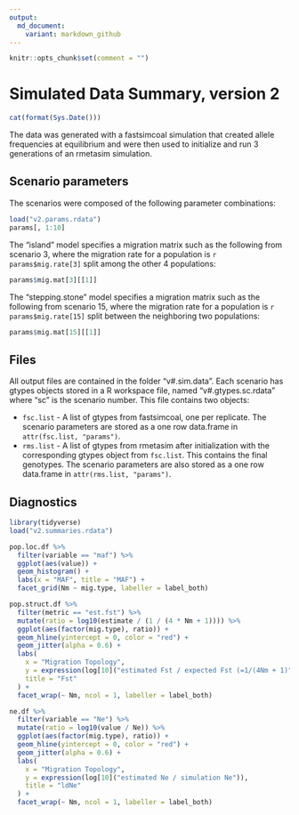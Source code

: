 ```yaml
---
output:
  md_document:
    variant: markdown_github
---
```

```r
knitr::opts_chunk$set(comment = "")
```
# Simulated Data Summary, version 2
```r
cat(format(Sys.Date()))
```

The data was generated with a fastsimcoal simulation that created allele frequencies at equilibrium and were then used to initialize and run 3 generations of an rmetasim simulation.

## Scenario parameters

The scenarios were composed of the following parameter combinations:

```r
load("v2.params.rdata")
params[, 1:10]
```

The "island" model specifies a migration matrix such as the following from scenario 3, where the migration rate for a population is `r params$mig.rate[3]` split among the other 4 populations:

```r
params$mig.mat[3][[1]]
```

The "stepping.stone" model specifies a migration matrix such as the following from scenario 15, where the migration rate for a population is `r params$mig.rate[15]` split between the neighboring two populations:

```r
params$mig.mat[15][[1]]
```

## Files

All output files are contained in the folder "v#.sim.data". Each scenario has gtypes objects stored in a R workspace file, named "v#.gtypes.sc.rdata" where "sc" is the scenario number. This file contains two objects:

* `fsc.list` - A list of gtypes from fastsimcoal, one per replicate. The scenario parameters are stored as a one row data.frame in `attr(fsc.list, "params")`.
* `rms.list` - A list of gtypes from rmetasim after initialization with the corresponding gtypes object from `fsc.list`. This contains the final genotypes. The scenario parameters are also stored as a one row data.frame in `attr(rms.list, "params")`. 

## Diagnostics

```r
library(tidyverse)
load("v2.summaries.rdata")
```
```r
pop.loc.df %>%
  filter(variable == "maf") %>%
  ggplot(aes(value)) +
  geom_histogram() +
  labs(x = "MAF", title = "MAF") +
  facet_grid(Nm ~ mig.type, labeller = label_both)

pop.struct.df %>%
  filter(metric == "est.fst") %>%
  mutate(ratio = log10(estimate / (1 / (4 * Nm + 1)))) %>%
  ggplot(aes(factor(mig.type), ratio)) +
  geom_hline(yintercept = 0, color = "red") +
  geom_jitter(alpha = 0.6) +
  labs(
    x = "Migration Topology",
    y = expression(log[10]("estimated Fst / expected Fst (=1/(4Nm + 1)")),
    title = "Fst"
  ) +
  facet_wrap(~ Nm, ncol = 1, labeller = label_both)

ne.df %>%
  filter(variable == "Ne") %>%
  mutate(ratio = log10(value / Ne)) %>%
  ggplot(aes(factor(mig.type), ratio)) +
  geom_hline(yintercept = 0, color = "red") +
  geom_jitter(alpha = 0.6) +
  labs(
    x = "Migration Topology",
    y = expression(log[10]("estimated Ne / simulation Ne")),
    title = "ldNe"
  ) +
  facet_wrap(~ Nm, ncol = 1, labeller = label_both)

```

